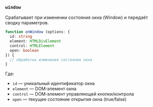 ### `window`

Срабатывает при изменении состояния окна (Window) и передаёт сводку параметров.

```ts
function onWindow (options: {
  id: string
  element: HTMLDivElement
  control: HTMLElement
  open: boolean
}) {
  // обработка изменения состояния окна
}
```

Где:
- `id` — уникальный идентификатор окна
- `element` — DOM‑элемент окна
- `control` — DOM‑элемент управляющей кнопки/контрола
- `open` — текущее состояние открытия окна (true/false)
